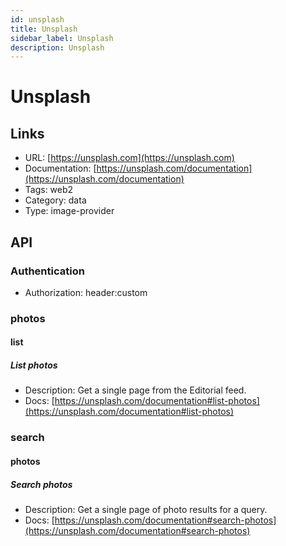 ```yaml
---
id: unsplash
title: Unsplash
sidebar_label: Unsplash
description: Unsplash
---
```


# Unsplash

## Links

* URL: [https://unsplash.com](https://unsplash.com)
* Documentation: [https://unsplash.com/documentation](https://unsplash.com/documentation)
* Tags: web2
* Category: data
* Type: image-provider

## API

### Authentication

* Authorization: header:custom

### photos

#### list

##### List photos

* Description: Get a single page from the Editorial feed.
* Docs: [https://unsplash.com/documentation#list-photos](https://unsplash.com/documentation#list-photos)

### search

#### photos

##### Search photos

* Description: Get a single page of photo results for a query.
* Docs: [https://unsplash.com/documentation#search-photos](https://unsplash.com/documentation#search-photos)
